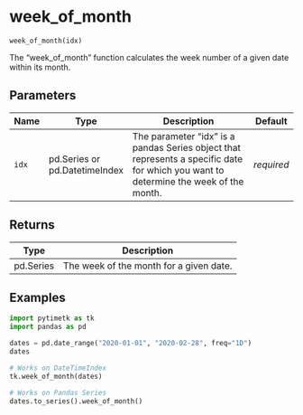 # week_of_month { #pytimetk.week_of_month }

`week_of_month(idx)`

The "week_of_month" function calculates the week number of a given date within its month.

## Parameters

| Name   | Type                          | Description                                                                                                                          | Default    |
|--------|-------------------------------|--------------------------------------------------------------------------------------------------------------------------------------|------------|
| `idx`  | pd.Series or pd.DatetimeIndex | The parameter "idx" is a pandas Series object that represents a specific date for which you want to determine the week of the month. | _required_ |

## Returns

| Type      | Description                             |
|-----------|-----------------------------------------|
| pd.Series | The week of the month for a given date. |

## Examples

```python
import pytimetk as tk
import pandas as pd

dates = pd.date_range("2020-01-01", "2020-02-28", freq="1D")
dates
```

```python
# Works on DateTimeIndex
tk.week_of_month(dates)
```

```python
# Works on Pandas Series
dates.to_series().week_of_month()
```